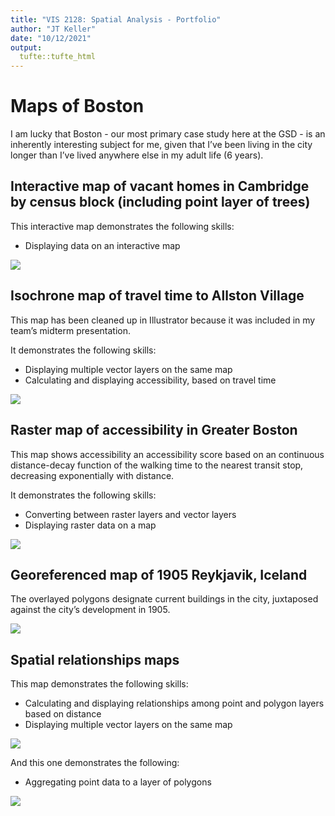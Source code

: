 ```yaml
---
title: "VIS 2128: Spatial Analysis - Portfolio"
author: "JT Keller"
date: "10/12/2021"
output: 
  tufte::tufte_html
---
```



# Maps of Boston
I am lucky that Boston - our most primary case study here at the GSD - is an inherently interesting subject for me, given that I've been living in the city longer than I've lived anywhere else in my adult life (6 years).

## Interactive map of vacant homes in Cambridge by census block (including point layer of trees)
This interactive map demonstrates the following skills: 

* Displaying data on an interactive map

[![](thumbnails/inter_vacant_thumb.png)](https://jtkeller29.github.io/portfolio/fullsize/inter_vacant_trees.html){target="_blank"}

## Isochrone map of travel time to Allston Village
This map has been cleaned up in Illustrator because it was included in my team's midterm presentation. 

It demonstrates the following skills:

* Displaying multiple vector layers on the same map
* Calculating and displaying accessibility, based on travel time

[![](thumbnails/isochrone_thumb.png)](https://jtkeller29.github.io/portfolio/fullsize/allston_isochrone.pdf){target="_blank"}

## Raster map of accessibility in Greater Boston
This map shows accessibility an accessibility score based on an continuous distance-decay function of the walking time to the nearest transit stop, decreasing exponentially with distance. 

It demonstrates the following skills:

* Converting between raster layers and vector layers
* Displaying raster data on a map

[![](thumbnails/raster_access_thumb.png)](https://jtkeller29.github.io/portfolio/fullsize/raster_access.pdf){target="_blank"}

## Georeferenced map of 1905 Reykjavik, Iceland
The overlayed polygons designate current buildings in the city, juxtaposed against the city's development in 1905.

[![](thumbnails/georef_thumb.png)](https://jtkeller29.github.io/portfolio/fullsize/georef_jt.pdf){target="_blank"}

##  Spatial relationships maps
This map demonstrates the following skills:

* Calculating and displaying relationships among point and polygon layers based on distance
* Displaying multiple vector layers on the same map

[![](thumbnails/bus_school_thumb.png)](https://jtkeller29.github.io/portfolio/fullsize/bus_school_distance.pdf){target="_blank"}

And this one demonstrates the following:

* Aggregating point data to a layer of polygons

[![](thumbnails/bus_census_thumb.png)](https://jtkeller29.github.io/portfolio/fullsize/bus_census.pdf){target="_blank"}
